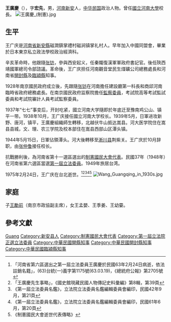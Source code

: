 {{Infobox Officeholder
|姓名=王廣慶
|圖像=File:王廣慶.jpg
|圖像大小=200px
|圖像說明=  
|字    = 字宏先
|號    = 
|別名    = 
|出生名 = 
|出生日期 = 光緒十五年三月二十一日〔1889年4月20日〕
|出生地點 = 
|逝世日期 = {{dda|1974|2|24|1889|4|20}}
|逝世地點 = 
|死因    = 
|墓地    = 
|墓地座標 = 
|籍貫    = [[河南省|河南省]][[新安縣|新安縣]]
|政黨    = 
|其他政黨 = 
|parents  = 
|配偶  = 卞嶺梅
|伴侶    = 
|relatives  =  
|children  =  子一[[王勵前|王勵前]]（南京市政協副主席）；女三王孟嬰、王季姜、王幼孁
|母校    = 
|著作    = 
|簽名    = 
|腳註    = 
|past    = 
}}
'''王廣慶'''（{{bd|1889年|4月20日|1974年|2月24日}}），字'''宏先'''，男，[[河南|河南]][[新安县|新安]]人，[[中华民国|中华民国]]政治人物。曾任[[國立河南大學|國立河南大學]]校長。
[[File:王廣慶_(制憲).jpg|thumb]]

== 生平 ==
王广庆是[[河南省|河南省]][[新安縣|新安縣]]磁澗鎮掌禮村磁涧镇掌礼村人。早年加入中國同盟會，畢業於日本東京私立政法學校政治經濟科。

辛亥革命時，他跟隨[[张钫|张钫]]，參與西安起义，任秦隴復漢軍軍政府書記官。後任陝西靖國軍總司令部諮議。革命後，王广庆担任河南觀音堂民生煤礦公司總務處長和河南省[[開封縣|開封縣]]及[[臨潁縣|臨潁縣]]知事。

1928年南京國民政府成立後，先跟隨[[张钫|张钫]]在河南擔任建設廳第一科長和商邱河南臨時省政府總務處長。在南京國民政府监察院擔任[[監察委員|監察委員]]，考試院高等考試監試委員和考試院審計人員考試監察委員。

1937年“七七”事变后，开封吃紧，國立河南大学隨即於年底迁至豫南鸡公山、镇平一带。1938年10月，王广庆接任國立河南大学校长。1939年5月，日軍进攻新野、唐河，镇平，王廣慶組織師生轉移，北越伏牛山抵达嵩县。河大医学院住在嵩县县城，文、理、农三学院及校本部住在嵩县西部山区潭头镇。

1944年5月15日，日軍佔領潭头。河大後轉移至[[淅川县|淅川县]]荆紫关。王广庆於10月辞职，由[[张仲鲁_(教育家)|张仲鲁]]接任校长。

抗戰勝利後，為河南省第十一選區選出的[[制憲國民大會代表|制憲國民大會代表]]。民國37年（1948年）在河南省第六選區當選[[第一屆立法委員|第一屆立法委員]]。1949年旅居台湾。

1975年2月24日，王广庆在台北逝世。<ref>「河南省第六區選出之第一屆立法委員王廣慶於民國63年2月24日病逝，依法註銷名籍」，(63)台統(一)義字第1175號(63.03.19)，《總統府公報》第2705號</ref><ref>「王廣慶先生事略」，《國史館現藏民國人物傳記史料彙編》第8輯，第39頁</ref><ref>《第一屆立法委員名鑑》，立法院立法委員名鑑編輯委員會編印，民國42年9月，第21頁</ref><ref>《第一屆立法委員名鑑》，立法院立法委員名鑑編輯委員會編印，民國61年6月，第20頁</ref><ref>《制憲國民大會逝世代表傳略》</ref> 
[[File:Wang_Guangqing_in_1930s.jpg|thumb]]

== 家庭 ==
子[[王勵前|王勵前]]（南京市政協副主席），女王孟嬰、王季姜、王幼孁。

== 參考文獻 ==
{{reflist}}

{{行憲前監察委員}}
{{中華民國第一屆立法委員}}

{{Authority control}}
{{DEFAULTSORT:Wang王}}
[[Category:王姓|Guang]]
[[Category:新安县人|Category:新安县人]]
[[Category:制憲國民大會代表|Category:制憲國民大會代表]]
[[Category:第一屆立法院正選立法委員|Category:第一屆立法院正選立法委員]]
[[Category:中華民國開縣知事|Category:中華民國開縣知事]]
[[Category:中華民國開封縣知事|Category:中華民國開封縣知事]]
[[Category:中華民國臨潁縣知事|Category:中華民國臨潁縣知事]]